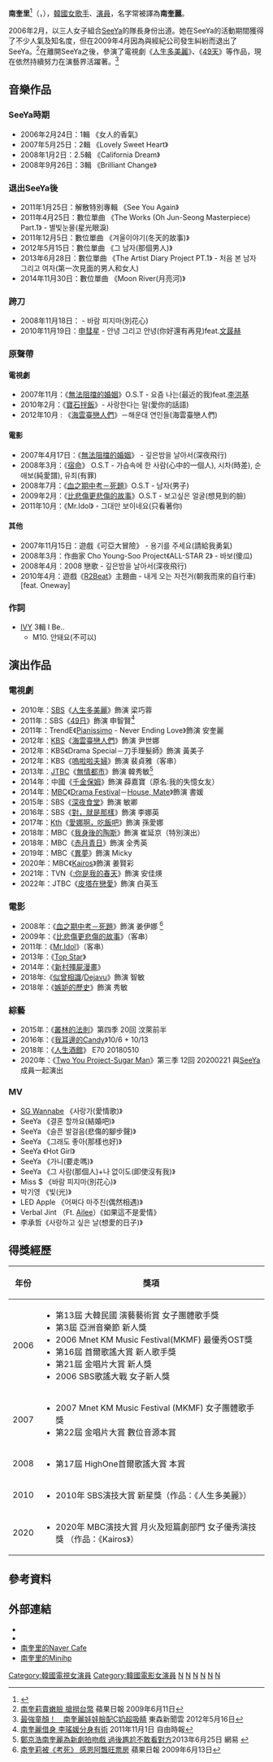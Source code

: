 {{Blpsources|time=2019-12-15T19:09:42+00:00}}
{{藝人
|姓名 = 南奎里
|類型 = 女演員
|圖片 = File:190502 MBC '이몽' 제작발표회 남규리.jpg
|圖片尺寸 = 
|圖片簡介 = 
|本名 = 南美晶（남미정）
|外文名 = 남규리
|外文 = ko
|羅馬拼音 = Nam Gyu Ri
|英文名 =
|暱稱 =
|其他藝名 = 
|國籍 = {{KOR}}
|出生日期 = {{birth_date_and_age|1985|4|26}}
|出生地點 = {{KOR}}[[首爾特別市|首爾特別市]]
|宗教信仰 = 
|語言 = [[韓語|韓語]]
|職業 = [[歌手|歌手]]、[[演員|演員]]
|教育程度 = [[慶熙大學|慶熙大學]]演劇電影學系
|配偶 = 
|出道地點 = 
|出道作 = [[SeeYa|SeeYa]] 1輯《女人的香氣》
|出道日期 = 2006年
|代表作 = 
|活躍年代 = 2006年
|唱片公司 = 
|經紀公司 = KORTOP media
|相關團體 = [[SeeYa|SeeYa]] (2006年-2009年)
|網站 = 
}}
{{Infobox Korean name
|hangul = 남규리
|hanja = {{linktext|南|奎|里}}
}} 
'''南奎里'''<ref>{{Cite web |url=http://weibo.com/3856949271/B5CGpdwZb |title=Namoo Actors微博公布旗下藝人漢字名 |accessdate=2014-06-02 |archive-date=2020-04-04 |archive-url=https://web.archive.org/web/20200404142020/https://www.weibo.com/3856949271/B5CGpdwZb |dead-url=no }}</ref>（{{lang-ko|남규리}}，{{bd|1985年|4月26日|catIdx=Nam}}），[[韓國|韓國]][[女歌手|女歌手]]、[[演員|演員]]，名字常被譯為'''南奎麗'''。

2006年2月，以三人女子組合[[SeeYa|SeeYa]]的隊長身份出道。她在SeeYa的活動期間獲得了不少人氣及知名度，但在2009年4月因為與經紀公司發生糾紛而退出了SeeYa。<ref>[http://ent.appledaily.com.tw/enews/article/entertainment/20090611/31700489   南奎莉賣嫩臉 搶撈台幣] {{Wayback|url=http://ent.appledaily.com.tw/enews/article/entertainment/20090611/31700489 |date=20170329235750 }} 蘋果日報  2009年6月11日{{zh-tw}}</ref>在離開SeeYa之後，參演了電視劇《[[人生多美麗|人生多美麗]]》、《[[49天|49天]]》等作品，現在依然持續努力在演藝界活躍著。<ref>[http://www.ettoday.net/news/20120516/46806.htm  最強童顏！　南奎麗娃娃臉配C奶超吸睛] {{Wayback|url=http://www.ettoday.net/news/20120516/46806.htm |date=20150515054605 }} 東森新聞雲 2012年5月16日{{zh-tw}}</ref>

== 音樂作品 ==
=== SeeYa時期 ===
* 2006年2月24日：1輯 《女人的香氣》　
* 2007年5月25日：2輯 《Lovely Sweet Heart》
* 2008年1月2日：2.5輯 《California Dream》　
* 2008年9月26日：3輯 《Brilliant Change》

=== 退出SeeYa後 ===
* 2011年1月25日：解散特別專輯 《See You Again》
* 2011年4月25日：數位單曲 《The Works (Oh Jun-Seong Masterpiece) Part.1》 - 별빛눈물(星光眼淚)
* 2011年12月5日：數位單曲 《겨울이야기(冬天的故事)》
* 2012年5月15日：數位單曲 《그 남자(那個男人)》
* 2013年6月28日：數位單曲 《The Artist Diary Project PT.1》 - 처음 본 남자 그리고 여자(第一次見面的男人和女人)
* 2014年11月30日：數位單曲 《Moon River(月亮河)》

=== 跨刀 ===
* 2008年11月18日：{{link-ko|Miss $|미스 에스}} - 바람 피지마(別花心)
* 2010年11月19日：[[申彗星|申彗星]] - 안녕 그리고 안녕(你好還有再見)feat.[[神話_(組合)|文晸赫]]

=== 原聲帶 ===
==== 電視劇 ====
*2007年11月：《[[無法阻擋的婚姻|無法阻擋的婚姻]]》O.S.T - 요즘 나는(最近的我)feat.[[李洪基|李洪基]]
*2010年2月：《[[寶石拌飯|寶石拌飯]]》- 사랑한다는 말(愛你的話語)
*2012年10月 : 《[[海雲臺戀人們|海雲臺戀人們]]》－해운대 연인들(海雲臺戀人們)

==== 電影 ====
* 2007年4月17日：《[[無法阻擋的婚姻|無法阻擋的婚姻]]》 - 깊은밤을 날아서(深夜飛行)
* 2008年3月：《[[宿命_(2008年電影)|宿命]]》 O.S.T - 가슴속에 한 사람(心中的一個人), 시차(時差), 순애보(純愛譜), 유죄(有罪)
* 2008年7月：《[[血之期中考|血之期中考－死題]]》O.S.T - 남자(男子)
* 2009年2月：《[[比悲傷更悲傷的故事|比悲傷更悲傷的故事]]》O.S.T - 보고싶은 얼굴(想見到的臉)
* 2011年10月：《Mr.Idol》 - 그대만 보이네요(只看著你)

==== 其他 ====
* 2007年11月15日：遊戲《可亞大冒險》 - 용기를 주세요(請給我勇氣)
* 2008年3月：作曲家 Cho Young-Soo Project《ALL-STAR 2》 - 바보(傻瓜)
* 2008年4月：2008 戀歌 - 깊은밤을 날아서(深夜飛行)
* 2010年4月：遊戲《[[R2Beat|R2Beat]]》主題曲 - 내게 오는 자전거(朝我而來的自行車)[feat. Oneway]
=== 作詞 ===
* [[IVY|IVY]] 3輯 I Be..
** M10. 안돼요(不可以)

== 演出作品 ==
=== 電視劇 ===
* 2010年：[[SBS_(韓國)|SBS]]《[[人生多美麗|人生多美麗]]》飾演 梁巧蓉
* 2011年：SBS《[[49日|49日]]》飾演 申智賢<ref>[http://www.libertytimes.com.tw/2011/new/nov/1/today-show10.htm   南奎麗借身 李瑤媛分身有術] {{Wayback|url=http://www.libertytimes.com.tw/2011/new/nov/1/today-show10.htm |date=20130109053333 }} 2011年11月1日  自由時報{{zh-tw}}</ref>
* 2011年：TrendE《[[Pianissimo|Pianissimo]] - Never Ending Love》飾演 安奎麗
* 2012年：[[韓國放送公社|KBS]]《[[海雲臺戀人們|海雲臺戀人們]]》飾演 尹世娜
* 2012年：KBS《Drama Special－刀手理髮師》飾演 黃美子
* 2012年：KBS《[[嗚啦啦夫婦|嗚啦啦夫婦]]》飾演 裴貞雅（客串）
* 2013年：[[JTBC|JTBC]]《[[無情都市|無情都市]]》飾演 韓秀敏<ref>[http://www.news365.com.cn/xwzx/ys/201306/t20130625_1264803.html  鄭京浩南奎麗為新劇拍吻戲 過後尷尬不敢看對方]{{dead link|date=2017年11月 |bot=InternetArchiveBot |fix-attempted=yes }}2013年6月25日  網易 {{zh-cn}}</ref>
* 2014年：中國《[[千金保姆|千金保姆]]》飾演 薛嘉寶（原名:我的失憶女友）
* 2014年：[[文化廣播_(韓國)|MBC]]《[[Drama_Festival|Drama Festival]]－[[Drama_Festival#第二季|House, Mate]]》飾演 書媛
* 2015年：SBS《[[深夜食堂_(韓國電視劇)|深夜食堂]]》飾演 敏卿
* 2016年：SBS《[[對，就是那樣|對，就是那樣]]》飾演 李娜英
* 2017年：[[Kth|Kth]]《[[愛娜啊，吃飯吧|愛娜啊，吃飯吧]]》飾演 孫愛娜
* 2018年：MBC《[[我身後的陶斯|我身後的陶斯]]》飾演 崔延京（特別演出）
* 2018年：MBC《[[赤月青日|赤月青日]]》飾演 全秀英
* 2019年：MBC《[[異夢|異夢]]》飾演 Micky
* 2020年：MBC《[[Kairos_(電視劇)|Kairos]]》飾演 姜賢彩
* 2021年：TVN《[[:你是我的春天|:你是我的春天]]》飾演 安佳煐
* 2022年：JTBC《[[皮塔在戀愛|皮塔在戀愛]]》飾演 白英玉

=== 電影 ===
* 2008年：《[[血之期中考|血之期中考－死題]]》飾演 姜伊娜 <ref>[http://ent.appledaily.com.tw/enews/article/entertainment/20090613/31705439/  南奎莉被《考死》 感恩阿飄旺票房]{{Dead link}} 蘋果日報 2009年6月13日{{zh-tw}}</ref>
* 2009年：《[[比悲傷更悲傷的故事|比悲傷更悲傷的故事]]》（客串）
* 2011年：《[[Mr.Idol|Mr.Idol]]》（客串）
* 2013年：《[[Top_Star|Top Star]]》
* 2014年：《[[新村殭屍漫畫|新村殭屍漫畫]]》
* 2018年:《[[似曾相識_(韓國電影)|似曾相識]]/[[Dejavu|Dejavu]]》飾演 智敏
* 2018年：《[[嫉妒的歷史|嫉妒的歷史]]》飾演 秀敏

=== 綜藝 ===

* 2015年：《[[叢林的法則|叢林的法則]]》第四季 20回 汶萊前半
* 2016年：《[[我耳邊的Candy|我耳邊的Candy]]》10/6 + 10/13
* 2018年：《[[人生酒館|人生酒館]]》 E70 20180510
* 2020年：《[[Two_Yoo_Project_-_Sugar_Man|Two You Project-Sugar Man]]》第三季 12回 20200221 與[[SeeYa|SeeYa]]成員一起演出

=== MV ===
* [[SG_Wannabe|SG Wannabe]] 《사랑가(愛情歌)》
* SeeYa 《결혼 할까요(結婚吧)》
* SeeYa 《슬픈 발걸음(悲傷的腳步聲)》
* SeeYa 《그래도 좋아(那樣也好)》
* SeeYa 《Hot Girl》
* SeeYa 《가니(要走嗎)》
* SeeYa 《그 사람(那個人)+나 없이도(即使沒有我)》
* Miss $ 《바람 피지마(別花心)》
* 박기영 《빛(光)》
* LED Apple 《어쩌다 마주친(偶然相遇)》
* Verbal Jint （Ft. [[Ailee|Ailee]]）《如果這不是愛情》
* 李承哲《사랑하고 싶은 날(想愛的日子)》

== 得獎經歷 ==
{| class="wikitable" width=60%
! 年份
! 獎項
|-
! 2006
|
* 第13屆 大韓民國 演藝藝術賞 女子團體歌手獎
* 第3屆 亞洲音樂節 新人獎
* 2006 Mnet KM Music Festival(MKMF) 最優秀OST獎
* 第16屆 首爾歌謠大賞 新人歌手獎
* 第21屆 金唱片大賞 新人獎
* 2006 SBS歌謠大戰 女子新人獎
|-
! 2007
|
* 2007 Mnet KM Music Festival (MKMF) 女子團體歌手獎
* 第22屆 金唱片大賞 數位音源本賞
|-
! 2008
|
* 第17屆 HighOne首爾歌謠大賞 本賞
|-
! 2010
|
* 2010年 SBS演技大賞 新星獎（作品：《人生多美麗》）
|-
! 2020
|
* 2020年 MBC演技大賞 月火及短篇劇部門 女子優秀演技獎 （作品：《Kairos》）
|}

== 參考資料 ==
{{reflist}}

== 外部連結 ==
{{Commons|Nam Gyoo-Ri|남규리}}
*{{instagram|nam_gyuri|南奎里}}
* {{twitter|kyurin1022|南奎里}}
* [https://cafe.naver.com/namkyulee 南奎里的Naver Cafe]{{Wayback|url=https://cafe.naver.com/namkyulee |date=20200418112954 }}
* [http://minihp.cyworld.com/pims/main/pims_main.asp?tid=57698291 南奎里的Minihp]

{{Namoo Actors}}
{{SidusHQ}}

{{Authority control}}
{{DEFAULTSORT: Nam Gyu Ri}}
[[Category:韓國電視女演員|Category:韓國電視女演員]]
[[Category:韓國電影女演員|Category:韓國電影女演員]]
[[Category:韓國女歌手|N]]
[[Category:韓語流行音樂歌手|N]]
[[Category:韓國作詞家|N]]
[[Category:慶熙大學校友|N]]
[[Category:首爾特別市出身人物|N]]
[[Category:南姓|N]]